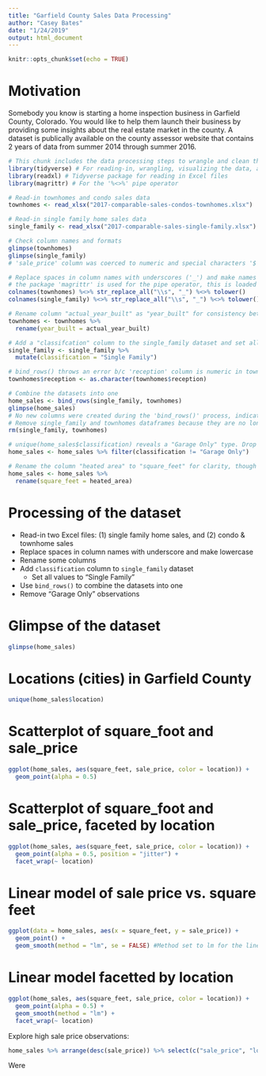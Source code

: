 ```yaml
---
title: "Garfield County Sales Data Processing"
author: "Casey Bates"
date: "1/24/2019"
output: html_document
---
```


```r
knitr::opts_chunk$set(echo = TRUE)
```
# Motivation
Somebody you know is starting a home inspection business in Garfield County, Colorado. You would like to help them launch their business by providing some insights about the real estate market in the county. A dataset is publically available on the county assessor website that contains 2 years of data from summer 2014 through summer 2016.
```r
# This chunk includes the data processing steps to wrangle and clean the data
library(tidyverse) # For reading-in, wrangling, visualizing the data, and for pipe operator
library(readxl) # Tidyverse package for reading in Excel files
library(magrittr) # For the '%<>%' pipe operator

# Read-in townhomes and condo sales data
townhomes <- read_xlsx("2017-comparable-sales-condos-townhomes.xlsx") 

# Read-in single family home sales data
single_family <- read_xlsx("2017-comparable-sales-single-family.xlsx") 

# Check column names and formats
glimpse(townhomes) 
glimpse(single_family)
# 'sale_price' column was coerced to numeric and special characters '$' and ',' removed

# Replace spaces in column names with underscores ('_') and make names lowercase
# the package 'magrittr' is used for the pipe operator, this is loaded with the 'tidyverse' library
colnames(townhomes) %<>% str_replace_all("\\s", "_") %<>% tolower() 
colnames(single_family) %<>% str_replace_all("\\s", "_") %<>% tolower()

# Rename column "actual_year_built" as "year_built" for consistency between datasets
townhomes <- townhomes %>% 
  rename(year_built = actual_year_built) 

# Add a "classifcation" column to the single_family dataset and set all values to "Single Family"
single_family <- single_family %>% 
  mutate(classification = "Single Family")

# bind_rows() throws an error b/c 'reception' column is numeric in townhomes dataset; convert to character
townhomes$reception <- as.character(townhomes$reception)

# Combine the datasets into one
home_sales <- bind_rows(single_family, townhomes)
glimpse(home_sales)
# No new columns were created during the 'bind_rows()' process, indicating all colums align
# Remove single_family and townhomes dataframes because they are no longer needed
rm(single_family, townhomes)

# unique(home_sales$classification) reveals a "Garage Only" type. Drop this.
home_sales <- home_sales %>% filter(classification != "Garage Only") 

# Rename the column "heated area" to "square_feet" for clarity, though technically not correct
home_sales <- home_sales %>% 
  rename(square_feet = heated_area)
```
# Processing of the dataset
* Read-in two Excel files: (1) single family home sales, and (2) condo & townhome sales
* Replace spaces in column names with underscore and make lowercase
* Rename some columns
* Add `classification` column to `single_family` dataset
    * Set all values to "Single Family"
* Use `bind_rows()` to combine the datasets into one
* Remove "Garage Only" observations


# Glimpse of the dataset
```r
glimpse(home_sales)
```
# Locations (cities) in Garfield County
```r
unique(home_sales$location)
```
# Scatterplot of square_foot and sale_price
```r
ggplot(home_sales, aes(square_feet, sale_price, color = location)) +
  geom_point(alpha = 0.5)
```

# Scatterplot of square_foot and sale_price, faceted by location
```r
ggplot(home_sales, aes(square_feet, sale_price, color = location)) +
  geom_point(alpha = 0.5, position = "jitter") +
  facet_wrap(~ location)
```

# Linear model of sale price vs. square feet
```r
ggplot(data = home_sales, aes(x = square_feet, y = sale_price)) + 
  geom_point() + 
  geom_smooth(method = "lm", se = FALSE) #Method set to lm for the linear model
```

# Linear model facetted by location
```r
ggplot(home_sales, aes(square_feet, sale_price, color = location)) +
  geom_point(alpha = 0.5) +
  geom_smooth(method = "lm") +
  facet_wrap(~ location)
```

Explore high sale price observations:
```r
home_sales %>% arrange(desc(sale_price)) %>% select(c("sale_price", "location", "classification", "bedrooms", "square_feet")) %>% head(30)
```
Were
